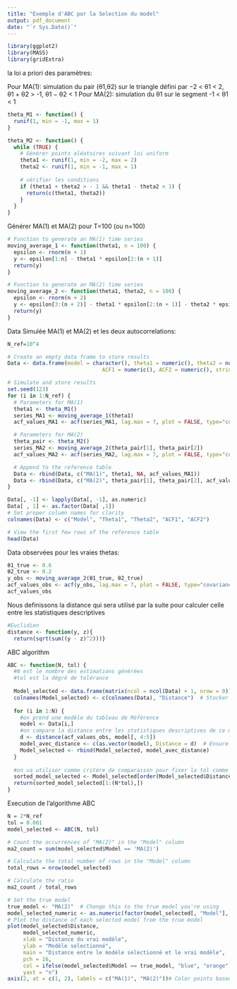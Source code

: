 ---
title: "Exemple d'ABC por la Selection du model"
output: pdf_document
date: "`r Sys.Date()`"
---

```{r}
library(ggplot2)
library(MASS)
library(gridExtra)
```

la loi a priori des paramètres:

Pour MA(1): simulation du pair (θ1,θ2) sur le triangle défini par −2 < θ1 < 2, θ1 + θ2 >  -1, θ1 − θ2 < 1
Pour MA(2): simulation du θ1 sur le segment  -1 < θ1 < 1
```{r}
theta_M1 <- function() {
  runif(1, min = -1, max = 1)
}

theta_M2 <- function() {
  while (TRUE) {
    # Générer points aléatoires suivant loi uniform
    theta1 <- runif(1, min = -2, max = 2)
    theta2 <- runif(1, min = -1, max = 1)
    
    # vérifier les conditions
    if (theta1 + theta2 > - 1 && theta1 - theta2 < 1) {
      return(c(theta1, theta2))
    }
  }
}
```


Générer MA(1) et MA(2) pour T=100 (ou n=100)
```{r}
# Function to generate an MA(1) time series
moving_average_1 <- function(theta1, n = 100) {
  epsilon <- rnorm(n + 1) 
  y <- epsilon[1:n] - theta1 * epsilon[2:(n + 1)]
  return(y)
}

# Function to generate an MA(2) time series
moving_average_2 <- function(theta1, theta2, n = 100) {
  epsilon <- rnorm(n + 2)  
  y <- epsilon[3:(n + 2)] - theta1 * epsilon[2:(n + 1)] - theta2 * epsilon[1:n]
  return(y)
}
```



Data Simulée MA(1) et MA(2) et les deux autocorrelations: 
```{r}
N_ref=10^4

# Create an empty data frame to store results
Data <- data.frame(model = character(), theta1 = numeric(), theta2 = numeric(), 
                              ACF1 = numeric(), ACF2 = numeric(), stringsAsFactors = FALSE)

# Simulate and store results
set.seed(123)  
for (i in 1:N_ref) {
  # Parameters for MA(1)
  theta1 <- theta_M1()
  series_MA1 <- moving_average_1(theta1)
  acf_values_MA1 <- acf(series_MA1, lag.max = 7, plot = FALSE, type="covariance")$acf[1:2]

  # Parameters for MA(2)
  theta_pair <- theta_M2()
  series_MA2 <- moving_average_2(theta_pair[1], theta_pair[2])
  acf_values_MA2 <- acf(series_MA2, lag.max = 7, plot = FALSE, type="covariance")$acf[1:2]

  # Append to the reference table
  Data <- rbind(Data, c("MA(1)", theta1, NA, acf_values_MA1))
  Data <- rbind(Data, c("MA(2)", theta_pair[1], theta_pair[2], acf_values_MA2))
}

Data[, -1] <- lapply(Data[, -1], as.numeric)
Data[ , 1] <- as.factor(Data[ ,1])
# Set proper column names for clarity
colnames(Data) <- c("Model", "Theta1", "Theta2", "ACF1", "ACF2")

# View the first few rows of the reference table
head(Data)

```



Data observées pour les vraies thetas:
```{r}
θ1_true <- 0.6
θ2_true <- 0.2
y_obs <- moving_average_2(θ1_true, θ2_true)
acf_values_obs <- acf(y_obs, lag.max = 7, plot = FALSE, type="covariance")$acf[1:2]
acf_values_obs
```


Nous definissons la distance qui sera utilisé par la suite pour calculer celle entre les statistiques descriptives 
```{r} 
#Euclidien
distance <- function(y, z){
  return(sqrt(sum((y - z)^2)))}
```


ABC algorithm
```{r}
ABC <- function(N, tol) {
  #N est le nombre des estimations générées
  #tol est la dégré de tolérance
  
  Model_selected <- data.frame(matrix(ncol = ncol(Data) + 1, nrow = 0))
  colnames(Model_selected) <- c(colnames(Data), "Distance")  # Stocker les modeles selctionnées
  
  for (i in 1:N) {
    #on prend une modèle du tableau de Référence
    model <- Data[i,]
    #on compare la distance entre les statistiques descriptives de ce modèle et les statistiques descriptives des data observés
    d <- distance(acf_values_obs, model[, 4:5])
    model_avec_distance <- c(as.vector(model), Distance = d)  # Ensure consistent column names
    Model_selected <- rbind(Model_selected, model_avec_distance)
  }
  
  #on va utiliser comme critère de comparaison pour fixer la tol comme quantile
  sorted_model_selected <- Model_selected[order(Model_selected$Distance),]
  return(sorted_model_selected[1:(N*tol),])
}

```


Execution de l'algorithme ABC 
```{r}
N = 2*N_ref
tol = 0.001
model_selected <- ABC(N, tol)
```

```{r}
# Count the occurrences of "MA(2)" in the "Model" column
ma2_count = sum(model_selected$Model == 'MA(2)')

# Calculate the total number of rows in the "Model" column
total_rows = nrow(model_selected)

# Calculate the ratio
ma2_count / total_rows
```

```{r}

# Set the true model
true_model <- "MA(2)"  # Change this to the true model you're using
model_selected_numeric <- as.numeric(factor(model_selected[, "Model"], levels = c("MA(1)", "MA(2)"))) # Convert factor to numeric for plotting
# Plot the distance of each selected model from the true model
plot(model_selected$Distance, 
     model_selected_numeric,  
     xlab = "Distance du vrai modèle",
     ylab = "Modèle selectionné",
     main = "Distance entre le modèle selectionné et le vrai modèle",
     pch = 16,
     col = ifelse(model_selected$Model == true_model, "blue", "orange"),
     yaxt = "n")
axis(2, at = c(1, 2), labels = c("MA(1)", "MA(2)"))# Color points based on whether they match the true model 
```

